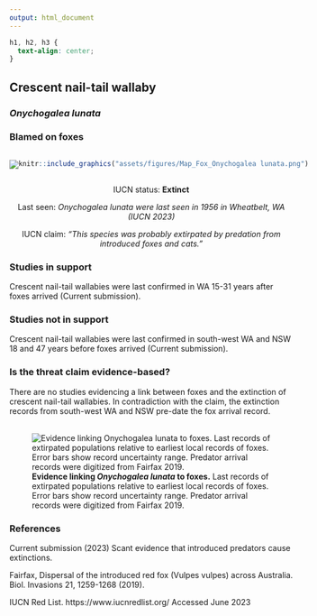 ```yaml
---
output: html_document
---
```

```css
h1, h2, h3 {
  text-align: center;
}
```

## **Crescent nail-tail wallaby**
### *Onychogalea lunata*
### Blamed on foxes

:::: {style="display: flex;"}

::: {}

[![](assets/photos/Onychogalea lunata.png)](https://www.inaturalist.org/photos/136739?size=original)

:::

::: {}

:::

::: {}
  ```r
  knitr::include_graphics("assets/figures/Map_Fox_Onychogalea lunata.png")
  ```
:::

::::

<center>
IUCN status: **Extinct**

Last seen: *Onychogalea lunata were last seen in 1956 in Wheatbelt, WA (IUCN 2023)*

IUCN claim: *"This species was probably extirpated by predation from introduced foxes and cats."*

</center>


### Studies in support

Crescent nail-tail wallabies were last confirmed in WA 15-31 years after foxes arrived (Current submission).

### Studies not in support

Crescent nail-tail wallabies were last confirmed in south-west WA and NSW 18 and 47 years before foxes arrived (Current submission).

### Is the threat claim evidence-based?

There are no studies evidencing a link between foxes and the extinction of crescent nail-tail wallabies. In contradiction with the claim, the extinction records from south-west WA and NSW pre-date the fox arrival record.
<br>
<br>

![**Evidence linking *Onychogalea lunata* to foxes.** Last records of extirpated populations relative to earliest local records of foxes. Error bars show record uncertainty range. Predator arrival records were digitized from Fairfax 2019.](assets/figures/Main_Evidence_Fox_Onychogalea lunata.png)

### References

Current submission (2023) Scant evidence that introduced predators cause extinctions.

Fairfax, Dispersal of the introduced red fox (Vulpes vulpes) across Australia. Biol. Invasions 21, 1259-1268 (2019).

IUCN Red List. https://www.iucnredlist.org/ Accessed June 2023


